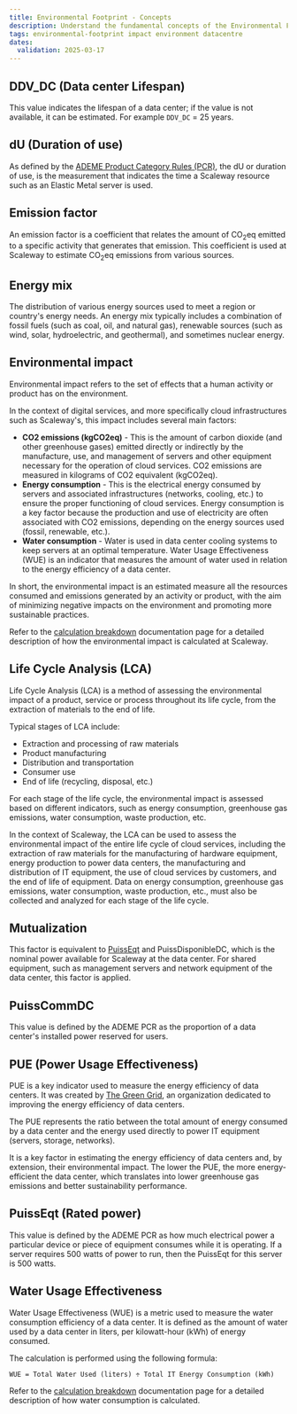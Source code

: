 ```yaml
---
title: Environmental Footprint - Concepts
description: Understand the fundamental concepts of the Environmental Footprint calculator at Scaleway.
tags: environmental-footprint impact environment datacentre
dates:
  validation: 2025-03-17
---
```


## DDV_DC (Data center Lifespan)

This value indicates the lifespan of a data center; if the value is not available, it can be estimated. For example `DDV_DC` = 25 years.

## dU (Duration of use)

As defined by the [ADEME Product Category Rules (PCR)](https://librairie.ademe.fr/produire-autrement/6105-methodological-standard-for-the-environmental-assessment-of-datacenter-it-hosting-services-and-cloud-services.html), the dU or duration of use, is the measurement that indicates the time a Scaleway resource such as an Elastic Metal server is used.

## Emission factor

An emission factor is a coefficient that relates the amount of CO<sub>2</sub>eq emitted to a specific activity that generates that emission.
This coefficient is used at Scaleway to estimate CO<sub>2</sub>eq emissions from various sources.

## Energy mix

The distribution of various energy sources used to meet a region or country's energy needs. An energy mix typically includes a combination of fossil fuels (such as coal, oil, and natural gas), renewable sources (such as wind, solar, hydroelectric, and geothermal), and sometimes nuclear energy.

## Environmental impact

Environmental impact refers to the set of effects that a human activity or product has on the environment.

In the context of digital services, and more specifically cloud infrastructures such as Scaleway's, this impact includes several main factors:

  - **CO2 emissions (kgCO2eq)** - This is the amount of carbon dioxide (and other greenhouse gases) emitted directly or indirectly by the manufacture, use, and management of servers and other equipment necessary for the operation of cloud services. CO2 emissions are measured in kilograms of CO2 equivalent (kgCO2eq).
  - **Energy consumption** - This is the electrical energy consumed by servers and associated infrastructures (networks, cooling, etc.) to ensure the proper functioning of cloud services. Energy consumption is a key factor because the production and use of electricity are often associated with CO2 emissions, depending on the energy sources used (fossil, renewable, etc.).
  - **Water consumption** - Water is used in data center cooling systems to keep servers at an optimal temperature. Water Usage Effectiveness (WUE) is an indicator that measures the amount of water used in relation to the energy efficiency of a data center.

In short, the environmental impact is an estimated measure all the resources consumed and emissions generated by an activity or product, with the aim of minimizing negative impacts on the environment and promoting more sustainable practices.

Refer to the [calculation breakdown](/environmental-footprint/additional-content/environmental-footprint-calculator) documentation page for a detailed description of how the environmental impact is calculated at Scaleway.

## Life Cycle Analysis (LCA)
Life Cycle Analysis (LCA) is a method of assessing the environmental impact of a product, service or process throughout its life cycle, from the extraction of materials to the end of life.

Typical stages of LCA include:
  - Extraction and processing of raw materials
  - Product manufacturing
  - Distribution and transportation
  - Consumer use
  - End of life (recycling, disposal, etc.)

For each stage of the life cycle, the environmental impact is assessed based on different indicators, such as energy consumption, greenhouse gas emissions, water consumption, waste production, etc.

In the context of Scaleway, the LCA can be used to assess the environmental impact of the entire life cycle of cloud services, including the extraction of raw materials for the manufacturing of hardware equipment, energy production to power data centers, the manufacturing and distribution of IT equipment, the use of cloud services by customers, and the end of life of equipment. Data on energy consumption, greenhouse gas emissions, water consumption, waste production, etc., must also be collected and analyzed for each stage of the life cycle.

## Mutualization

This  factor  is  equivalent to  [PuissEqt](/environmental-footprint/concepts/#puisseqt-rated-power) and PuissDisponibleDC, which is the nominal power available for Scaleway at the data center. For  shared  equipment, such as management  servers  and  network  equipment  of  the  data center,  this  factor  is  applied.

## PuissCommDC

This value is defined by the ADEME PCR as the proportion of a data center's installed power reserved for users.

## PUE (Power Usage Effectiveness)

PUE is a key indicator used to measure the energy efficiency of data centers. It was created by [The Green Grid](https://www.thegreengrid.org/), an organization dedicated to improving the energy efficiency of data centers.

The PUE represents the ratio between the total amount of energy consumed by a data center and the energy used directly to power IT equipment (servers, storage, networks).

It is a key factor in estimating the energy efficiency of data centers and, by extension, their environmental impact. The lower the PUE, the more energy-efficient the data center, which translates into lower greenhouse gas emissions and better sustainability performance.

## PuissEqt (Rated power)

This value is defined by the ADEME PCR as how much electrical power a particular device or piece of equipment consumes while it is operating. If a server requires 500 watts of power to run, then the PuissEqt for this server is 500 watts.

## Water Usage Effectiveness

Water Usage Effectiveness (WUE) is a metric used to measure the water consumption efficiency of a data center. It is defined as the amount of water used by a data center in liters, per kilowatt-hour (kWh) of energy consumed.

The calculation is performed using the following formula:

```
WUE = Total Water Used (liters) ÷ Total IT Energy Consumption (kWh)​
```

Refer to the [calculation breakdown](/environmental-footprint/additional-content/environmental-footprint-calculator/#water-consumption) documentation page for a detailed description of how water consumption is calculated.